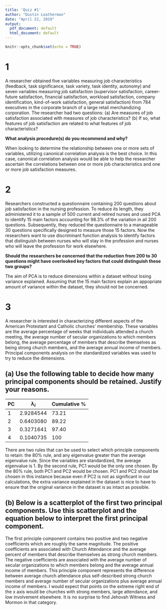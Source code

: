 ```yaml
---
title: 'Quiz #1'
author: "Dustin Leatherman"
date: "April 22, 2019"
output:
  pdf_document: default
  html_document: default
---
```


```r
knitr::opts_chunk$set(echo = TRUE)
```

# 1 

A researcher obtained five variables measuring job characteristics (feedback, task significance, task variety, task identity, autonomy) and seven variables measuring job satisfaction (supervisor satisfaction, career-future satisfaction, financial satisfaction, workload satisfaction, company identification, kind-of-work satisfaction, general satisfaction) from 784 executives in the corporate branch of a large retail merchandizing corporation. The researcher had two questions: (a) Are measures of job satisfaction associated with measures of job characteristics? (b) If so, what features of job satisfaction are related to what features of job characteristics?

**What analysis procedure(s) do you recommend and why?**

When looking to determine the relationship between one or more sets of variables, utilizing canonical correlation analysis is the best choice. In this case, canonical correlation analysis would be able to help the researcher ascertain the correlations between one or more job characteristics and one or more job satisfaction measures.


# 2

Researchers constructed a questionnaire containing 200 questions about job satisfaction in the nursing profession. To reduce its length, they administered it to a sample of 500 current and retired nurses and used PCA to identify 15 main factors accounting for 98.3% of the variation in all 200 questions. Subsequently, they reduced the questionnaire to a manageable 30 questions specifically designed to measure those 15 factors. Now the researchers want to use discriminant function analysis to identify factors that distinguish between nurses who will stay in the profession and nurses who will leave the profession for work elsewhere. 

**Should the researchers be concerned that the reduction from 200 to 30 questions might have overlooked key factors that could distinguish these two groups?**

The aim of PCA is to reduce dimensions within a dataset without losing variance explained. Assuming that the 15 main factors explain an appopriate amount of variance within the dataset, they should not be concerned.

# 3

A researcher is interested in characterizing different aspects of the American Protestant and Catholic churches’ membership. These variables are the average percentage of weeks that individuals attended a church meeting, the average number of secular organizations to which members belong, the average percentage of members that describe themselves as being strong church members, and the average annual income of members. Principal components analysis on the standardized variables was used to try to reduce the dimensions.

## (a) Use the following table to decide how many principal components should be retained. Justify your reasons.

| PC | $\lambda_i$ | Cumulative % |
| -- | ----------- | ------------ |
| 1  | 2.9284544   | 73.21        |
| 2  | 0.6403080   | 89.22        |
| 3  | 0.3271641   | 97.40        |
| 4  | 0.1040735   | 100          |

There are two rules that can be used to select which principle components to retain: the 80% rule, and any eigenvalue greater than the average eigenvalue rule. Since the variables are standardized, the average eigenvalue is 1. By the second rule, PC1 would be the only one chosen. By the 80% rule, both PC1 and PC2 would be chosen. PC1 and PC2 should be chosen in this instance because even if PC2 is not as significant in our calculations, the extra variance explained in the dataset is nice to have to ensure that the original variance in the dataset is as intact as possible. 

## (b) Below is a scatterplot of the first two principal components. Use this scatterplot and the equation below to interpret the first principal component.
  
The first principle component contains two positive and two negative coefficients which are roughly the same magnitude. The positive coefficients are associated with Church Attendance and the average percent of members that describe themselves as strong church members. The negative coefficients are associated with the average number of secular organizations to which members belong and the average annual income of members. This principle component represents the difference between average church attendance plus self-described strong church members and average number of secular organizations plus average annual income of members. I would expect that points on the extreme right end of the x axis would be churches with strong members, large attendance, and low involvement elsewhere. It is no surprise to find Jehovah Witness and Mormon in that category.